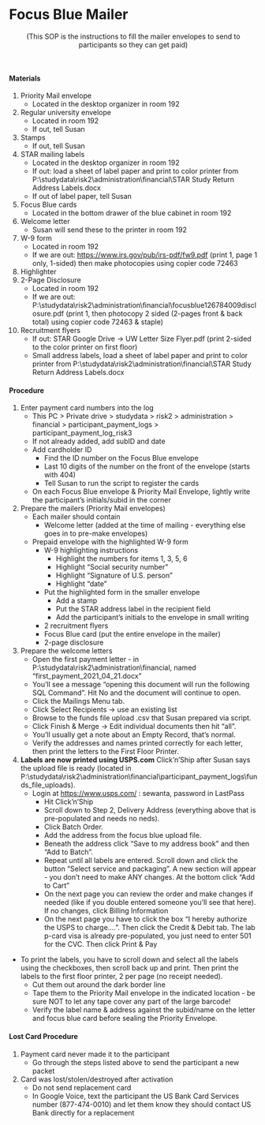 # Focus Blue Mailer


<center>(This SOP is the instructions to fill the mailer envelopes to send to participants so they can get paid)</center>

 

#### Materials

1.  Priority Mail envelope
    -   Located in the desktop organizer in room 192\
2.  Regular university envelope
    -   Located in room 192\
    -   If out, tell Susan\
3.  Stamps
    -   If out, tell Susan\
4.  STAR mailing labels
    -   Located in the desktop organizer in room 192\
    -   If out: load a sheet of label paper and print to color printer from P:\\studydata\\risk2\\administration\\financial\\STAR Study Return Address Labels.docx\
    -   If out of label paper, tell Susan\
5.  Focus Blue cards
    -   Located in the bottom drawer of the blue cabinet in room 192\
6.  Welcome letter
    -   Susan will send these to the printer in room 192\
7.  W-9 form
    -   Located in room 192\
    -   If we are out: <https://www.irs.gov/pub/irs-pdf/fw9.pdf> (print 1, page 1 only, 1-sided) then make photocopies using copier code 72463\
8.  Highlighter\
9.  2-Page Disclosure
    -   Located in room 192
    -   If we are out: P:\\studydata\\risk2\\administration\\financial\\focusblue126784009disclosure.pdf (print 1, then photocopy 2 sided (2-pages front & back total) using copier code 72463 & staple)
10. Recruitment flyers
    -   If out: STAR Google Drive -\> UW Letter Size Flyer.pdf (print 2-sided to the color printer on first floor)\
    -   Small address labels, load a sheet of label paper and print to color printer from P:\\studydata\\risk2\\administration\\financial\\STAR Study Return Address Labels.docx

#### Procedure

1.  Enter payment card numbers into the log
    -   This PC \> Private drive \> studydata \> risk2 \> administration \> financial \> participant_payment_logs \> participant_payment_log_risk3\
    -   If not already added, add subID and date
    -   Add cardholder ID
        -   Find the ID number on the Focus Blue envelope\
        -   Last 10 digits of the number on the front of the envelope (starts with 404)
        -   Tell Susan to run the script to register the cards\
    -   On each Focus Blue envelope & Priority Mail Envelope, lightly write the participant's initials/subid in the corner
2.  Prepare the mailers (Priority Mail envelopes)
    -   Each mailer should contain
        -   Welcome letter (added at the time of mailing - everything else goes in to pre-make envelopes)
    -   Prepaid envelope with the highlighted W-9 form
        -   W-9 highlighting instructions
            -   Highlight the numbers for items 1, 3, 5, 6
            -   Highlight "Social security number"
            -   Highlight "Signature of U.S. person"
            -   Highlight "date"\
        -   Put the highlighted form in the smaller envelope
            -   Add a stamp\
            -   Put the STAR address label in the recipient field\
            -   Add the participant's initials to the envelope in small writing\
        -   2 recruitment flyers\
        -   Focus Blue card (put the entire envelope in the mailer)\
        -   2-page disclosure
3.  Prepare the welcome letters 
    -   Open the first payment letter - in P:\\studydata\\risk2\\administration\\financial, named "first_payment_2021_04_21.docx"\
    -   You'll see a message "opening this document will run the following SQL Command". Hit No and the document will continue to open.
    -   Click the Mailings Menu tab.
    -   Click Select Recipients -\> use an existing list
    -   Browse to the funds file upload .csv that Susan prepared via script.
    -   Click Finish & Merge -\> Edit individual documents then hit "all".
    -   You'll usually get a note about an Empty Record, that's normal.
    -   Verify the addresses and names printed correctly for each letter, then print the letters to the First Floor Printer.
4.  **Labels are now printed using USPS.com** Click'n'Ship after Susan says the upload file is ready (located in P:\\studydata\\risk2\\administration\\financial\\participant_payment_logs\\funds_file_uploads).
    -   Login at <https://www.usps.com/> : sewanta, password in LastPass
        -   Hit Click'n'Ship
        -   Scroll down to Step 2, Delivery Address (everything above that is pre-populated and needs no neds).
        -   Click Batch Order.
        -   Add the address from the focus blue upload file.
        -   Beneath the address click "Save to my address book" and then "Add to Batch".
        -   Repeat until all labels are entered. Scroll down and click the button "Select service and packaging". A new section will appear - you don't need to make ANY changes. At the bottom click "Add to Cart"
        -   On the next page you can review the order and make changes if needed (like if you double entered someone you'll see that here). If no changes, click Billing Information
        -   On the next page you have to click the box "I hereby authorize the USPS to charge....". Then click the Credit & Debit tab. The lab p-card visa is already pre-populated, you just need to enter 501 for the CVC. Then click Print & Pay\

-   To print the labels, you have to scroll down and select all the labels using the checkboxes, then scroll back up and print. Then print the labels to the first floor printer, 2 per page (no receipt needed).
    -   Cut them out around the dark border line\
    -   Tape them to the Priority Mail envelope in the indicated location - be sure NOT to let any tape cover any part of the large barcode!\
    -   Verify the label name & address against the subid/name on the letter and focus blue card before sealing the Priority Envelope.

#### Lost Card Procedure

1.  Payment card never made it to the participant
    -   Go through the steps listed above to send the participant a new packet
2.  Card was lost/stolen/destroyed after activation
    -   Do not send replacement card\
    -   In Google Voice, text the participant the US Bank Card Services number (877-474-0010) and let them know they should contact US Bank directly for a replacement
